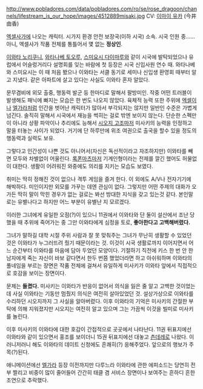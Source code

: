 http://www.pobladores.com/data/pobladores.com/ro/se/rose_dragoon/channels/lifestream_is_our_hope/images/4512889misaki.jpg
CV: [[이마이 유카]] (今井 由香)

[[엑셀사가]]에 나오는 캐릭터. 시가지 환경 안전 보장국(이하 시국) 소속.
시국 인원 중……아니, 엑셀사가 작품 전체를 통틀어서 몇 없는 '''정상인'''.

[[이와타 노리쿠니]], [[와타나베 토오루]], [[스미요시 다이마루]]와 같이 시국에 발탁되었으나 유럽에서 어슬렁거리다 설명회를 잊는 바람에 첫 등장은 시국 신입사원 연수 때. 와타나베와 스미요시는 이 때 처음 봤으나 이와타는 서클 동기로 세미나 신입생 환영회 때부터 알고 지냈다. 같은 아파트에 살고 있다는 사실도 이와타 혼자 알았다.

문무겸비에 외모 출중, 행동력 발군 등 한마디로 말해서 팔방미인. 작중 어떤 트러블이 발생해도 패닉에 빠지는 모습은 한 번도 나오지 않았다. 육체적 능력 또한 주위에 [[엑셀]]이나 [[엘가라]]처럼 인간을 벗어난 캐릭터가 많아서 부각되지는 않지만  일반인 수준은 가볍게 넘긴다. 솔직히 말해서 시국에서 재능을 썩히는 걸로 밖엔 보이지 않는다. 단순한 스펙만이 아니라 상황 파악이나 추리에도 능해서 [[시오지 고조]]마저 미사키의 능력을 인정하고 말을 터놓는 사이가 되었다. 거기에 단 하루만에 위조 여권으로 출국을 할수 있을 정도의 행동력과 실력도 보유.

그렇다고 인간성이 나쁜 것도 아니어서(자신은 독선적이라고 자조하지만) 이와타를 빼면 모두와 차별없이 어울린다. [[록폰마츠]]마저 기계인형이라는 전제를 깔긴 했어도 허물없이 대한다. 생활이 어려워진 와중에도 의리를 지키는 모습도 보였다.

취미는 딱히 정해진 것이 없으나 격투 게임을 즐겨 한다. 이 외에도 A/V나 전자기기에 해박하다. 미인이지만 외모를 가꾸는 데엔 관심이 없다. 그렇지만 어떤 주제의 대화가 오가든 딱히 말이 막힌 경우가 없는 걸로는 봐선 방대한 지식을 갖고 있는것 같다. 본인말로는 유별나다고 하지만 어느 부분이 유별난 지 모르겠다.

이러한 그녀에게 유일한 오점(?)이 있으니 11권에서 이와타와 단 둘이 설산에서 조난 당했을 때 추위에 죽어가는 중 그만 이와타에게 심정을 토로, '''좋아한다고 고백해버렸다.''' 

그녀가 말하길 대학 시절 주위 사람과 잘 못 맞춰주는 그녀가 무난히 생활할 수 있었던 것은 이와타가 누그러뜨려 줬기 때문이라는 것. 이것이 시국 생활로까지 이어지면서 어느 순간부터 이와타를 마음에 담아 두었던 모양이다. 기절하기 직전에 키스 한 번 안 한 남자에게 죽는 자신이 바보 같다면서 한두 번쯤 했었더라면 하고 아쉬워하며 이와타의 풀네임을 부르는 장면은 작품 전체에 걸쳐서 유일하게 미사키가 이와타 앞에서 직접적으로 호감을 보이는 장면이다. 

문제는 '''들켰다.''' 미사키는 이와타가 반응이 없어서 의식을 잃은 줄 알고 고백한 것이었는데 사실 이와타는 기동만 멈췄지 의식은 여전히 살아있었던 것. 설상가상으로 이와타를 수리하던 시오지까지 그 사실을 알아버렸다. 이후 이와타의 기억은 미사키의 간절한 부탁에 의해 지워졌지만 시오지는 여전히 알고 있으며 그는 가끔씩 이것을 빌미로 미사키를 놀린다. 

이후 미사키의 이와타에 대한 호감이 간접적으로 곳곳에서 나타난다. 11권 뒤표지에선 이와타와 같이 있으면서 홍조를 보이더니 15권 뒤표지에선 대놓고 [[츤데레]]로 나왔다. 이러니저러니 해도 이와타의 데이트 신청에도 흔쾌히(?) 응해주었다. 앞으로의 행보가 주목(?)된다.

애니메이션에선 [[엘가라]] 등장 이전까지만 다루느라 이와타에 관한 에피소드는 당연히 전부 짤리고 비중이 많이 줄어들어 간간히 태클 겸 서비스 장면이나 보여주는 흔하디 흔한 조연으로 추락했다. 
